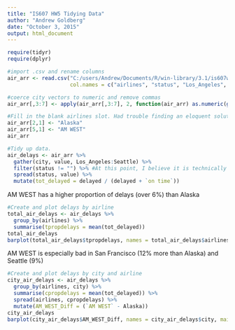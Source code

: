 ```yaml
---
title: "IS607 HW5 Tidying Data"
author: "Andrew Goldberg"
date: "October 3, 2015"
output: html_document
---
```


```r
require(tidyr)
require(dplyr)

#import .csv and rename columns
air_arr <- read.csv("C:/users/Andrew/Documents/R/win-library/3.1/is607w6.csv", header = TRUE, as.is = TRUE,
                    col.names = c("airlines", "status", "Los_Angeles", "Phoenix", "San_Diego", "San_Francisco", "Seattle"))
```

```r
#coerce city vectors to numeric and remove commas
air_arr[,3:7] <- apply(air_arr[,3:7], 2, function(air_arr) as.numeric(gsub(",","", air_arr)))
```

```r
#Fill in the blank airlines slot. Had trouble finding an eloquent solution for larger datafiles with this problem. With time...
air_arr[2,1] <- "Alaska"
air_arr[5,1] <- "AM WEST"  
air_arr
```

```r
#Tidy up data. 
air_delays <- air_arr %>%
  gather(city, value, Los_Angeles:Seattle) %>%
  filter(status != "") %>% #At this point, I believe it is technically tidy, but now to make it easier to analyze and pass on...
  spread(status, value) %>% 
  mutate(tot_delayed = delayed / (delayed + `on time`))
```

AM WEST has a higher proportion of delays (over 6%) than Alaska
```r
#Create and plot delays by airline
total_air_delays <- air_delays %>%
  group_by(airlines) %>%
  summarise(tpropdelays = mean(tot_delayed))
total_air_delays
barplot(total_air_delays$tpropdelays, names = total_air_delays$airlines, main = "Proportion of Delayed Flights by Airline")
```

AM WEST is especially bad in San Francisco (12% more than Alaska) and Seattle (9%)
```r
#Create and plot delays by city and airline
city_air_delays <- air_delays %>%
  group_by(airlines, city) %>%
  summarise(cpropdelays = mean(tot_delayed)) %>%
  spread(airlines, cpropdelays) %>%
  mutate(AM_WEST_Diff = (`AM WEST` - Alaska))
city_air_delays
barplot(city_air_delays$AM_WEST_Diff, names = city_air_delays$city, main = "AM WEST delays minus Alaska delays")
```



